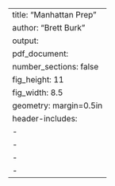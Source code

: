 ---
title: "Manhattan Prep"
author: "Brett Burk"
output: 
  pdf_document: 
    number_sections: false
    fig_height: 11
    fig_width: 8.5
geometry: margin=0.5in
header-includes:
  - \usepackage{graphicx}
  - \usepackage{hyperref}
  - \usepackage{xcolor}
  - \usepackage{setspace}
---